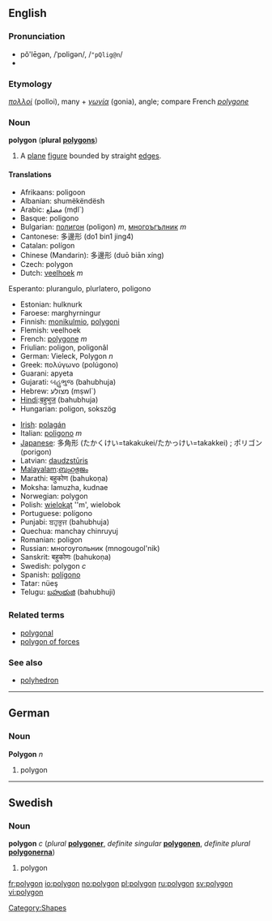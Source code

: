 {{Wikipedia}}
==English==

===Pronunciation===
*pŏ'lēgən, /ˈpɒliɡən/, /<tt>"pQlig@n</tt>/
*{{audio|en-us-polygon.ogg|Audio (US)}}

===Etymology===
{{Gr.}} ''[[πολλοί]]'' (polloi), many + ''[[γωνία]]'' (gonia), angle; compare French ''[[polygone]]''

===Noun===
'''polygon''' ('''plural''' '''[[polygons]]''')
# {{geometry}} A [[plane]] [[figure]] bounded by straight [[edge]]s.

====Translations====
{{top}}
*Afrikaans: poligoon
*Albanian: shumëkëndësh
*Arabic: مضلع (mḍl`)
*Basque: poligono
*Bulgarian: [[полигон]] (poligon) ''m'', [[многоъгълник]] ''m''
*Cantonese: 多邊形 (do1 bin1 jing4)
*Catalan: polígon
*Chinese (Mandarin): 多邊形 (duō biān xíng)
*Czech: polygon
*Dutch: [[veelhoek]] ''m''
Esperanto: plurangulo, plurlatero, poligono
*Estonian: hulknurk
*Faroese: marghyrningur
*Finnish: [[monikulmio]], [[polygoni]] 
*Flemish: veelhoek
*French: [[polygone]] ''m''
*Friulian: poligon, poligonâl
*German: Vieleck, Polygon ''n''
*Greek: πολύγωνο (polúgono)
*Guarani: apyeta
*Gujarati: બહુભુજ (bahubhuja)
*Hebrew: מצולע (mṣwl`)
*[[Hindi]]:[[बहुभुज]] (bahubhuja)
*Hungarian: poligon, sokszög
{{mid}}
*[[Irish]]: [[polagán]]
*Italian: [[poligono]] ''m''
*[[Japanese]]: 多角形 (たかくけい=takakukei/たかっけい=takakkei) ; ポリゴン (porigon)
*Latvian: [[daudzstūris]] {{m}}
*[[Malayalam]]:[[ബഹുഭുജം]]
*Marathi: बहुकोण (bahukoṇa)
*Moksha: lamuzha, kudnae
*Norwegian: polygon
*Polish: [[wielokąt]] ''m', wielobok
*Portuguese: polígono
*Punjabi: ਬਹੁਭੁਜ (bahubhuja)
*Quechua: manchay chinruyuj
*Romanian: poligon
*Russian: многоугольник (mnogougol'nik)
*Sanskrit: बहुकोणः (bahukoṇa)
*Swedish: polygon ''c''
*Spanish: [[polígono]]
*Tatar: nüeş
*Telugu: [[బహుభుజి]] (bahubhuji)
{{bottom}}

===Related terms===
*[[polygonal]]
*[[polygon of forces]]

===See also===
*[[polyhedron]]

----
==German==

===Noun===
'''Polygon''' ''n''
# polygon

----
==Swedish==

===Noun===
'''polygon''' ''c'' (''plural'' '''[[polygoner]]''', ''definite singular'' '''[[polygonen]]''', ''definite plural'' '''[[polygonerna]]''')
# polygon

[[Category:Shapes]]

[[fr:polygon]]
[[io:polygon]]
[[no:polygon]]
[[pl:polygon]]
[[ru:polygon]]
[[sv:polygon]]
[[vi:polygon]]